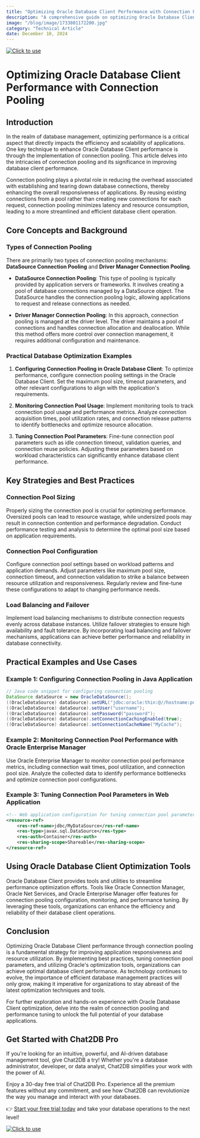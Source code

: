 ```yaml
---
title: "Optimizing Oracle Database Client Performance with Connection Pooling"
description: "A comprehensive guide on optimizing Oracle Database Client performance using connection pooling, including key strategies, techniques, and practical examples."
image: "/blog/image/1733801172200.jpg"
category: "Technical Article"
date: December 10, 2024
---
```

[![Click to use](/image/blog/bg/chat2db1.png)](https://app.chat2db.ai/)
# Optimizing Oracle Database Client Performance with Connection Pooling


<Authors date="December 10, 2024">
  <Author name="Ethan Clarke" link="https://chat2db.ai" />
</Authors>

## Introduction

In the realm of database management, optimizing performance is a critical aspect that directly impacts the efficiency and scalability of applications. One key technique to enhance Oracle Database Client performance is through the implementation of connection pooling. This article delves into the intricacies of connection pooling and its significance in improving database client performance.

Connection pooling plays a pivotal role in reducing the overhead associated with establishing and tearing down database connections, thereby enhancing the overall responsiveness of applications. By reusing existing connections from a pool rather than creating new connections for each request, connection pooling minimizes latency and resource consumption, leading to a more streamlined and efficient database client operation.

## Core Concepts and Background

### Types of Connection Pooling

There are primarily two types of connection pooling mechanisms: **DataSource Connection Pooling** and **Driver Manager Connection Pooling**.

- **DataSource Connection Pooling**: This type of pooling is typically provided by application servers or frameworks. It involves creating a pool of database connections managed by a DataSource object. The DataSource handles the connection pooling logic, allowing applications to request and release connections as needed.

- **Driver Manager Connection Pooling**: In this approach, connection pooling is managed at the driver level. The driver maintains a pool of connections and handles connection allocation and deallocation. While this method offers more control over connection management, it requires additional configuration and maintenance.

### Practical Database Optimization Examples

1. **Configuring Connection Pooling in Oracle Database Client**: To optimize performance, configure connection pooling settings in the Oracle Database Client. Set the maximum pool size, timeout parameters, and other relevant configurations to align with the application's requirements.

2. **Monitoring Connection Pool Usage**: Implement monitoring tools to track connection pool usage and performance metrics. Analyze connection acquisition times, pool utilization rates, and connection release patterns to identify bottlenecks and optimize resource allocation.

3. **Tuning Connection Pool Parameters**: Fine-tune connection pool parameters such as idle connection timeout, validation queries, and connection reuse policies. Adjusting these parameters based on workload characteristics can significantly enhance database client performance.

## Key Strategies and Best Practices

### Connection Pool Sizing

Properly sizing the connection pool is crucial for optimizing performance. Oversized pools can lead to resource wastage, while undersized pools may result in connection contention and performance degradation. Conduct performance testing and analysis to determine the optimal pool size based on application requirements.

### Connection Pool Configuration

Configure connection pool settings based on workload patterns and application demands. Adjust parameters like maximum pool size, connection timeout, and connection validation to strike a balance between resource utilization and responsiveness. Regularly review and fine-tune these configurations to adapt to changing performance needs.

### Load Balancing and Failover

Implement load balancing mechanisms to distribute connection requests evenly across database instances. Utilize failover strategies to ensure high availability and fault tolerance. By incorporating load balancing and failover mechanisms, applications can achieve better performance and reliability in database connectivity.

## Practical Examples and Use Cases

### Example 1: Configuring Connection Pooling in Java Application

```java
// Java code snippet for configuring connection pooling
DataSource dataSource = new OracleDataSource();
((OracleDataSource) dataSource).setURL("jdbc:oracle:thin:@//hostname:port/service_name");
((OracleDataSource) dataSource).setUser("username");
((OracleDataSource) dataSource).setPassword("password");
((OracleDataSource) dataSource).setConnectionCachingEnabled(true);
((OracleDataSource) dataSource).setConnectionCacheName("MyCache");
```

### Example 2: Monitoring Connection Pool Performance with Oracle Enterprise Manager

Use Oracle Enterprise Manager to monitor connection pool performance metrics, including connection wait times, pool utilization, and connection pool size. Analyze the collected data to identify performance bottlenecks and optimize connection pool configurations.

### Example 3: Tuning Connection Pool Parameters in Web Application

```xml
<!-- Web application configuration for tuning connection pool parameters -->
<resource-ref>
    <res-ref-name>jdbc/MyDataSource</res-ref-name>
    <res-type>javax.sql.DataSource</res-type>
    <res-auth>Container</res-auth>
    <res-sharing-scope>Shareable</res-sharing-scope>
</resource-ref>
```

## Using Oracle Database Client Optimization Tools

Oracle Database Client provides tools and utilities to streamline performance optimization efforts. Tools like Oracle Connection Manager, Oracle Net Services, and Oracle Enterprise Manager offer features for connection pooling configuration, monitoring, and performance tuning. By leveraging these tools, organizations can enhance the efficiency and reliability of their database client operations.

## Conclusion

Optimizing Oracle Database Client performance through connection pooling is a fundamental strategy for improving application responsiveness and resource utilization. By implementing best practices, tuning connection pool parameters, and utilizing Oracle's optimization tools, organizations can achieve optimal database client performance. As technology continues to evolve, the importance of efficient database management practices will only grow, making it imperative for organizations to stay abreast of the latest optimization techniques and tools.

For further exploration and hands-on experience with Oracle Database Client optimization, delve into the realm of connection pooling and performance tuning to unlock the full potential of your database applications.

## Get Started with Chat2DB Pro

If you're looking for an intuitive, powerful, and AI-driven database management tool, give Chat2DB a try! Whether you're a database administrator, developer, or data analyst, Chat2DB simplifies your work with the power of AI.

Enjoy a 30-day free trial of Chat2DB Pro. Experience all the premium features without any commitment, and see how Chat2DB can revolutionize the way you manage and interact with your databases.

👉 [Start your free trial today](https://app.chat2db.ai/) and take your database operations to the next level!

[![Click to use](/image/blog/bg/chat2db.jpg)](https://app.chat2db.ai/)